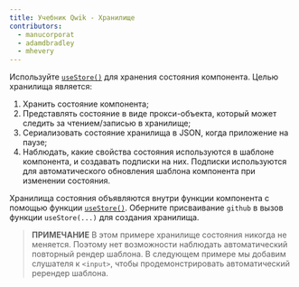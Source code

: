 ```yaml
---
title: Учебник Qwik - Хранилище
contributors:
  - manucorporat
  - adamdbradley
  - mhevery
---
```


Используйте [`useStore()`](/docs/(qwik)/components/state/index.mdx#usestore) для хранения состояния компонента. Целью хранилища является:

1. Хранить состояние компонента;
2. Представлять состояние в виде прокси-объекта, который может следить за чтением/записью в хранилище;
3. Сериализовать состояние хранилища в JSON, когда приложение на паузе;
4. Наблюдать, какие свойства состояния используются в шаблоне компонента, и создавать подписки на них. Подписки используются для автоматического обновления шаблона компонента при изменении состояния.

Хранилища состояния объявляются внутри функции компонента с помощью функции [`useStore()`](/docs/(qwik)/components/state/index.mdx#usestore). Оберните присваивание `github` в вызов функции `useStore(...)` для создания хранилища.

> **ПРИМЕЧАНИЕ**
> В этом примере хранилище состояния никогда не меняется. Поэтому нет возможности наблюдать автоматический повторный рендер шаблона. В следующем примере мы добавим слушателя к `<input>`, чтобы продемонстрировать автоматический ререндер шаблона.
